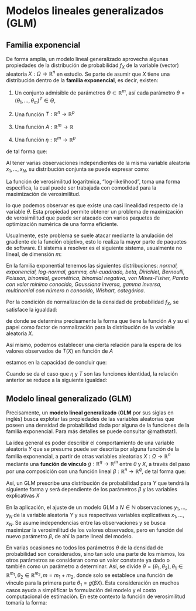 <!------------------------------------------------------------------------------------------------->
# Modelos lineales generalizados (GLM)

<!------------------------------------------------------------------------------------------------->
## Familia exponencial

De forma amplia, un modelo lineal generalizado aprovecha algunas propiedades de la distribución de 
probabilidad $f_X$ de la variable (vector) aleatoria $X : \Omega \longrightarrow \mathbb{R}^n$ en 
estudio. Se parte de asumir que $X$ tiene una distribución dentro de la **familia exponencial**, es 
decir, existen:

1. Un conjunto admisible de parámetros $\Theta \subset \mathbb{R}^m$, así cada parámetro 
$\theta = ( \theta_1, \ldots, \theta_m )^T \in \Theta$,

2. Una función $T: \mathbb{R}^n \longrightarrow \mathbb{R}^p$

3. Una función $A: \mathbb{R}^m \longrightarrow \mathbb{R}$

4. Una función $\eta: \mathbb{R}^m \longrightarrow \mathbb{R}^p$

de tal forma que:
\begin{equation}
f_X( x \mid \theta ) = h( x ) \exp\left( \eta( \theta ) \cdot T( x ) - A( \theta ) \right)
\end{equation}

Al tener varias observaciones independientes de la misma variable aleatoria $x_1, \ldots, x_N$,
su distribución conjunta se puede expresar como:
\begin{equation}
f_{X_1,\ldots,X_N}( x_1, \ldots, x_N \mid \theta )
= \prod\limits_{i=1}^N f_{X_i}( x_i \mid \theta )
\end{equation}

La función de verosimilitud logarítmica, "log-likelihood", toma una forma específica, la cual puede
ser trabajada con comodidad para la maximización de verosimilitud.

\begin{eqnarray*}
\ell( \theta )
& = & \log f_{X_1,\ldots,X_N}( x_1, \ldots, x_N \mid \theta ) \\
& = & \sum\limits_{i=1}^N \log f_{X_i}( x_i \mid \theta ) \\
& = & \sum\limits_{i=1}^N \left( \log h( x_i ) + \eta( \theta ) \cdot T( x_i ) - A( \theta )  \right)
\end{eqnarray*}

lo que podemos observar es que existe una casi linealidad respecto de la variable $\theta$. Esta 
propiedad permite obtener un problema de maximización de verosimilitud que puede ser atacado con 
varios paquetes de optimización numérica de una forma eficiente.

\begin{equation}
\underset{\theta \in \Theta}{\sup} \ell( \theta )
= \underset{\theta \in \Theta}{\sup}  
\sum\limits_{i=1}^N \left( \eta( \theta ) \cdot T( x_i ) - A( \theta )  \right)
\end{equation}

Usualmente, este problema se suele atacar mediante la anulación del gradiente de la función 
objetivo, esto lo realiza la mayor parte de paquetes de software. El sistema a resolver es el 
siguiente sistema, usualmente no lineal, de dimensión $m$:

\begin{equation}
\frac{\partial \ell}{\partial \theta_i}( \theta ) 
= \sum\limits_{i=1}^N \left( \frac{\partial \eta}{\partial \theta_i}( \theta ) \cdot T( x_i ) - 
\frac{\partial A}{\partial \theta_i}( \theta ) \right) 
= 0,\qquad \forall i \in \{1,\ldots, m\}
\end{equation}

En la familia exponential tenemos las siguientes distribuciones: *normal, exponencial, log-normal,
gamma, chi-cuadrado, beta, Dirichlet, Bernoulli, Poisson, binomial, geométrica, binomial negativa,
von Mises-Fisher, Pareto con valor mínimo conocido, Gaussiana inversa, gamma inversa, multinomial
con número $n$ conocido, Wishart, categórica*.

Por la condición de normalización de la densidad de probabilidad $f_X$, se satisface la igualdad:
\begin{eqnarray*}
1 & = & \int\limits f_X( x \mid \theta )\ dx \\
1 & = & \int\limits h( x ) \exp\left( \eta( \theta ) \cdot T( x ) - A( \theta ) \right)\ dx \\
1 & = & \int\limits h( x ) \exp\left( \eta( \theta ) \cdot T( x ) \right) \exp\left( - A( \theta ) \right)\ dx \\
1 & = &  \exp\left( - A( \theta ) \right) \int\limits h( x ) \exp\left( \eta( \theta ) \cdot T( x ) \right)\ dx \\
\exp\left( A( \theta ) \right) & = & \int\limits h( x ) \exp\left( \eta( \theta ) \cdot T( x ) \right)\ dx \\
A( \theta ) & = & \log\left( \int\limits h( x ) \exp\left( \eta( \theta ) \cdot T( x ) \right)\ dx \right)
\end{eqnarray*}

de donde se determina precisamente la forma que tiene la función $A$ y su el papel como factor 
de normalización para la distribución de la variable aleatoria $X$.

Así mismo, podemos establecer una cierta relación para la espera de los valores observados 
de $T(X)$ en función de $A$
\begin{eqnarray*}
0 & = & \frac{\partial}{\partial \theta_i} 1 \\
0 & = & \frac{\partial}{\partial \theta_i} \int\limits f_X( x \mid \theta )\ dx \\
0 & = & \int\limits h( x ) \frac{\partial}{\partial \theta_i} \exp\left( \eta( \theta ) \cdot T( x ) - A( \theta ) \right)\ dx \\
0 & = & \int\limits h( x ) \exp\left( \eta( \theta ) \cdot T( x ) - A( \theta ) \right) 
\left( \frac{\partial \eta}{\partial \theta_i}( \theta )  \cdot T( x ) -  \frac{\partial A}{\partial \theta_i}( \theta ) \right)\ dx \\ 
0 & = & \int\limits h( x ) \exp\left( \eta( \theta ) \cdot T( x ) - A( \theta ) \right) 
\frac{\partial \eta}{\partial \theta_i}( \theta )  \cdot T( x )\ dx \\
& & - \frac{\partial A}{\partial \theta_i} ( \theta )
\int\limits h( x ) \exp\left( \eta( \theta ) \cdot T( x ) - A( \theta ) \right)\ dx \\
0 & = & \int \limits \frac{\partial \eta}{\partial \theta_i}( \theta )  \cdot T( x ) f_X( x \mid \theta )\ dx
- \frac{\partial A}{\partial \theta_i}( \theta ) \int \limits f_X( x \mid \theta )\ dx
\end{eqnarray*}

estamos en la capacidad de concluir que:
\begin{equation}
\mathbb{E}\left[ \frac{\partial \eta}{\partial \theta_i}( \theta )  \cdot T( X ) \right]
 = \frac{\partial A}{\partial \theta_i}( \theta )
\end{equation}

Cuando se da el caso que $\eta$ y $T$ son las funciones identidad, la relación anterior se reduce 
a la siguiente igualdad:
\begin{equation}
\mathbb{E}\left[ X_i \right]
 = \frac{\partial A}{\partial \theta_i}( \theta )
\end{equation}

<!------------------------------------------------------------------------------------------------->
## Modelo lineal generalizado (GLM)
Precisamente, un **modelo lineal generalizado** (**GLM** por sus siglas en inglés) busca explotar 
las propiedades de las variables aleatorias que poseen una densidad de probabilidad dada por alguna 
de la funciones de la familia exponencial. Para más detalles se puede consultar @mathstat1.

La idea general es poder describir el comportamiento de una variable aleatoria $Y$ que se presume
puede ser descrita por alguna función de la familia exponencial, a partir de otras variables 
aleatorias $X : \Omega \longrightarrow \mathbb{R}^n$ mediante una **función de vínculo** 
$g: \mathbb{R}^q \longrightarrow \mathbb{R}^m$ entre $\theta$ y $X$, a través del paso por una 
composición con una función lineal $\beta : \mathbb{R}^n \longrightarrow \mathbb{R}^q$, de tal 
forma que:
\begin{equation}
\theta = g( \beta( X ) ) = g( \beta X )
\end{equation}

Así, un GLM prescribe una distribución de probabilidad para $Y$ que tendrá la siguiente forma y 
será dependiente de los parámetros $\beta$ y las variables explicativas $X$
\begin{equation}
f_Y( y \mid \theta ) 
= f_Y( y \mid g( \beta x ) )
= h( y ) \exp\left( \eta( g( \beta x ) ) \cdot T( y ) - A( g( \beta x ) ) \right)
\end{equation}

En la aplicación, el ajuste de un modelo GLM a $N \in \mathbb{N}$ observaciones $y_1, \ldots, y_N$
de la variable aleatoria $Y$ y sus respectivas variables explicativas $x_1, \ldots, x_N$. Se asume
independencias entre las observaciones y se busca maximizar la verosimilitud de los valores 
observados, pero en función del nuevo parámetro $\beta$, de ahí la parte lineal del modelo.
\begin{equation}
\ell( \beta )
= \sum\limits_{i=1}^N \left( \log h( y_i ) +
\eta( g( \beta x_i ) ) \cdot T( y_i ) - A( g( \beta x_i ) \right)
\end{equation} 

En varias ocasiones no todos los parámetros $\theta$ de la densidad de probabilidad son 
considerados, sino tan solo una parte de los mismos, los otros parámetros se consideran como un
valor constante ya dado o también como un parámetro a determinar. Así, se divide 
$\theta = ( \theta_1, \theta_2 ), \theta_1 \in \mathbb{R}^{m_1}, \theta_2 \in \mathbb{R}^{m_2}, m = m_1 + m_2$, 
donde solo se establece una función de vínculo para la primera parte $\theta_1 = g( \beta X )$. 
Esta consideración en muchos casos ayuda a simplificar la formulación del modelo y el costo 
computacional de estimación. En este contexto la función de verosimilitud tomaría la forma:
\begin{equation}
\ell( \beta, \theta_2 )
= \sum\limits_{i=1}^N \left( \log h( y_i ) +
\eta( g( \beta x_i ), \theta_2 ) \cdot T( y_i ) - A( g( \beta x_i ), \theta_2 ) \right)
\end{equation} 

